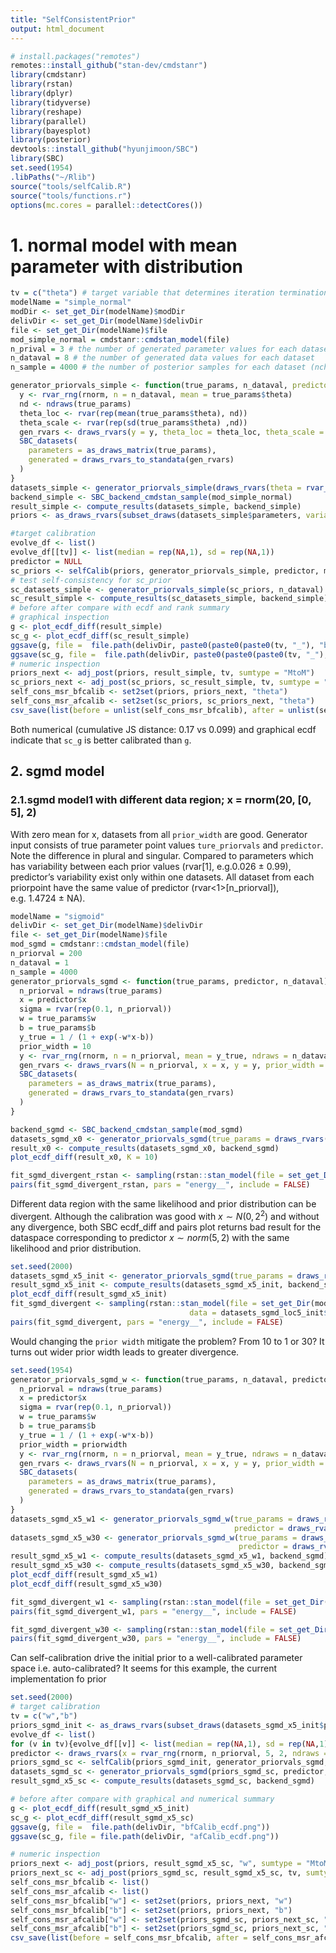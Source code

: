 ```yaml
---
title: "SelfConsistentPrior"
output: html_document
---
```


```r
# install.packages("remotes")
remotes::install_github("stan-dev/cmdstanr")
library(cmdstanr)
library(rstan)
library(dplyr)
library(tidyverse)
library(reshape)
library(parallel)
library(bayesplot)
library(posterior)
devtools::install_github("hyunjimoon/SBC")
library(SBC)
set.seed(1954)
.libPaths("~/Rlib")
source("tools/selfCalib.R")
source("tools/functions.r")
options(mc.cores = parallel::detectCores())
```

# 1. normal model with mean parameter with distribution
```R
tv = c("theta") # target variable that determines iteration termination condition
modelName = "simple_normal"
modDir <- set_get_Dir(modelName)$modDir
delivDir <- set_get_Dir(modelName)$delivDir
file <- set_get_Dir(modelName)$file
mod_simple_normal = cmdstanr::cmdstan_model(file)
n_prival = 3 # the number of generated parameter values for each dataset
n_dataval = 8 # the number of generated data values for each dataset
n_sample = 4000 # the number of posterior samples for each dataset (nchains * ndraws)

generator_priorvals_simple <- function(true_params, n_dataval, predictor = NULL){
  y <- rvar_rng(rnorm, n = n_dataval, mean = true_params$theta)
  nd <- ndraws(true_params)
  theta_loc <- rvar(rep(mean(true_params$theta), nd))
  theta_scale <- rvar(rep(sd(true_params$theta) ,nd))
  gen_rvars <- draws_rvars(y = y, theta_loc = theta_loc, theta_scale = theta_scale, D = n_dataval)
  SBC_datasets(
    parameters = as_draws_matrix(true_params),
    generated = draws_rvars_to_standata(gen_rvars)
  )
}
datasets_simple <- generator_priorvals_simple(draws_rvars(theta = rvar_rng(rnorm, 1, mean = 3, sd = 4, ndraws = n_prival)), n_dataval) #(n, ndraws) = (1, n_prival) for params, (n_prival, 1) for predictors
backend_simple <- SBC_backend_cmdstan_sample(mod_simple_normal)
result_simple <- compute_results(datasets_simple, backend_simple)
priors <- as_draws_rvars(subset_draws(datasets_simple$parameters, variable = tv))

#target calibration
evolve_df <- list()
evolve_df[[tv]] <- list(median = rep(NA,1), sd = rep(NA,1))
predictor = NULL 
sc_priors <- selfCalib(priors, generator_priorvals_simple, predictor, mod_simple_normal, tv, n_dataval, n_sample, cnt = 1, evolve_df, delivDir)
# test self-consistency for sc_prior
sc_datasets_simple <- generator_priorvals_simple(sc_priors, n_dataval) 
sc_result_simple <- compute_results(sc_datasets_simple, backend_simple) 
# before after compare with ecdf and rank summary
# graphical inspection
g <- plot_ecdf_diff(result_simple)
sc_g <- plot_ecdf_diff(sc_result_simple)
ggsave(g, file =  file.path(delivDir, paste0(paste0(paste0(tv, "_"), "bfCalib_ecdf.png"), sep = "")))
ggsave(sc_g, file =  file.path(delivDir, paste0(paste0(paste0(tv, "_"), "afCalib_ecdf.png"), sep = "")))
# numeric inspection
priors_next <- adj_post(priors, result_simple, tv, sumtype = "MtoM") 
sc_priors_next <- adj_post(sc_priors, sc_result_simple, tv, sumtype = "MtoM")
self_cons_msr_bfcalib <- set2set(priors, priors_next, "theta")                                                
self_cons_msr_afcalib <- set2set(sc_priors, sc_priors_next, "theta")
csv_save(list(before = unlist(self_cons_msr_bfcalib), after = unlist(self_cons_msr_afcalib)), "theta", delivDir, type = "diagnositcs")
```
Both numerical (cumulative JS distance: 0.17 vs 0.099) and graphical ecdf indicate that `sc_g` is better calibrated than `g`.

## 2. sgmd model
### 2.1.sgmd model1 with different data region; x = rnorm(20, [0, 5], 2) 
With zero mean for x, datasets from all `prior_width` are good. Generator input consists of true parameter point values `ture_priorvals` and `predictor`. Note the difference in plural and singular. Compared to parameters which has variability between each prior values (rvar<n_priorval>[1], e.g.0.026 ± 0.99), predictor's variability exist only within one datasets. All dataset from each priorpoint have the same value of predictor (rvar<1>[n_priorval]), e.g. 1.4724 ± NA).
```R
modelName = "sigmoid"
delivDir <- set_get_Dir(modelName)$delivDir
file <- set_get_Dir(modelName)$file
mod_sgmd = cmdstanr::cmdstan_model(file)
n_priorval = 200
n_dataval = 1
n_sample = 4000
generator_priorvals_sgmd <- function(true_params, predictor, n_dataval){
  n_priorval = ndraws(true_params)
  x = predictor$x 
  sigma = rvar(rep(0.1, n_priorval))
  w = true_params$w 
  b = true_params$b
  y_true = 1 / (1 + exp(-w*x-b))
  prior_width = 10
  y <- rvar_rng(rnorm, n = n_priorval, mean = y_true, ndraws = n_dataval) 
  gen_rvars <- draws_rvars(N = n_priorval, x = x, y = y, prior_width = prior_width, sigma = sigma)
  SBC_datasets(
    parameters = as_draws_matrix(true_params), 
    generated = draws_rvars_to_standata(gen_rvars)
  )
}

backend_sgmd <- SBC_backend_cmdstan_sample(mod_sgmd)
datasets_sgmd_x0 <- generator_priorvals_sgmd(true_params = draws_rvars(w = rvar(rnorm(n_priorval, 0, 1)), b = rvar(rnorm(n_priorval, 0, 1))), predictor = draws_rvars(x = rvar_rng(rnorm, n_priorval, 0, 2,ndraws = 1)), n_dataval)
result_x0 <- compute_results(datasets_sgmd_x0, backend_sgmd)
plot_ecdf_diff(result_x0, K = 10)

fit_sgmd_divergent_rstan <- sampling(rstan::stan_model(file = set_get_Dir(modelName)$file), data = datasets_sgmd_x0$generated[[1]])
pairs(fit_sgmd_divergent_rstan, pars = "energy__", include = FALSE)
```

Different data region with the same likelihood and prior distribution can be divergent. Although the calibration was good with $x \sim N(0,2^2)$ and without any divergence, both SBC ecdf_diff and pairs plot returns bad result for the dataspace corresponding to predictor $x \sim norm(5,2)$ with the same likelihood and prior distribution.
```R
set.seed(2000)
datasets_sgmd_x5_init <- generator_priorvals_sgmd(true_params = draws_rvars(w = rvar(rnorm(n_priorval, 0, 1)), b = rvar(rnorm(n_priorval, 0, 1))), n_dataval, predictor = draws_rvars(x = rvar_rng(rnorm, n_priorval, 5, 2, ndraws = 1)))
result_sgmd_x5_init <- compute_results(datasets_sgmd_x5_init, backend_sgmd)
plot_ecdf_diff(result_sgmd_x5_init)
fit_sgmd_divergent <- sampling(rstan::stan_model(file = set_get_Dir(modelName)$file),
                                        data = datasets_sgmd_loc5_init$generated[[1]])
pairs(fit_sgmd_divergent, pars = "energy__", include = FALSE)
```

Would changing the `prior width` mitigate the problem? From 10 to 1 or 30? It turns out wider prior width leads to greater divergence.
```R
set.seed(1954)
generator_priorvals_sgmd_w <- function(true_params, n_dataval, predictor, priorwidth){
  n_priorval = ndraws(true_params)
  x = predictor$x 
  sigma = rvar(rep(0.1, n_priorval))
  w = true_params$w 
  b = true_params$b
  y_true = 1 / (1 + exp(-w*x-b))
  prior_width = priorwidth
  y <- rvar_rng(rnorm, n = n_priorval, mean = y_true, ndraws = n_dataval)
  gen_rvars <- draws_rvars(N = n_priorval, x = x, y = y, prior_width = prior_width, sigma = sigma)
  SBC_datasets(
    parameters = as_draws_matrix(true_params), 
    generated = draws_rvars_to_standata(gen_rvars)
  )
}
datasets_sgmd_x5_w1 <- generator_priorvals_sgmd_w(true_params = draws_rvars(w = rvar(rnorm(n_priorval, 0, 1)), b = rvar(rnorm(n_priorval, 0, 1))), n_dataval,
                                                  predictor = draws_rvars(x = rvar_rng(rnorm, n_priorval, 5, 2, ndraws = 1)), priorwidth = 1)
datasets_sgmd_x5_w30 <- generator_priorvals_sgmd_w(true_params = draws_rvars(w = rvar(rnorm(n_priorval, 0, 1)), b = rvar(rnorm(n_priorval, 0, 1))), n_dataval, 
                                                   predictor = draws_rvars(x = rvar_rng(rnorm, n_priorval, 5, 2, ndraws = 1)), priorwidth = 30)
result_sgmd_x5_w1 <- compute_results(datasets_sgmd_x5_w1, backend_sgmd)
result_sgmd_x5_w30 <- compute_results(datasets_sgmd_x5_w30, backend_sgmd)
plot_ecdf_diff(result_sgmd_x5_w1)
plot_ecdf_diff(result_sgmd_x5_w30)

fit_sgmd_divergent_w1 <- sampling(rstan::stan_model(file = set_get_Dir(modelName)$file), data = datasets_sgmd_x5_w1$generated[[1]])
pairs(fit_sgmd_divergent_w1, pars = "energy__", include = FALSE)

fit_sgmd_divergent_w30 <- sampling(rstan::stan_model(file = set_get_Dir(modelName)$file), data = datasets_sgmd_loc5$generated[[1]])
pairs(fit_sgmd_divergent_w30, pars = "energy__", include = FALSE)
```

Can self-calibration drive the initial prior to a well-calibrated parameter space i.e. auto-calibrated? It seems for this example, the current implementation fo prior
```R
set.seed(2000)
# target calibration
tv = c("w","b")
priors_sgmd_init <- as_draws_rvars(subset_draws(datasets_sgmd_x5_init$parameters, variable = tv))
evolve_df <- list()
for (v in tv){evolve_df[[v]] <- list(median = rep(NA,1), sd = rep(NA,1))}
predictor <- draws_rvars(x = rvar_rng(rnorm, n_priorval, 5, 2, ndraws = 1))
priors_sgmd_sc <- selfCalib(priors_sgmd_init, generator_priorvals_sgmd, predictor, mod_sgmd, tv, n_dataval, n_sample, cnt = 1, evolve_df, delivDir)
datasets_sgmd_sc <- generator_priorvals_sgmd(priors_sgmd_sc, predictor, n_dataval) 
result_sgmd_x5_sc <- compute_results(datasets_sgmd_sc, backend_sgmd)

# before after compare with graphical and numerical summary
g <- plot_ecdf_diff(result_sgmd_x5_init)
sc_g <- plot_ecdf_diff(result_sgmd_x5_sc)
ggsave(g, file =  file.path(delivDir, "bfCalib_ecdf.png"))
ggsave(sc_g, file = file.path(delivDir, "afCalib_ecdf.png"))

# numeric inspection
priors_next <- adj_post(priors, result_sgmd_x5_sc, "w", sumtype = "MtoM") 
priors_next_sc <- adj_post(priors_sgmd_sc, result_sgmd_x5_sc, tv, sumtype = "MtoM")
self_cons_msr_bfcalib <- list()
self_cons_msr_afcalib <- list()
self_cons_msr_bfcalib["w"] <- set2set(priors, priors_next, "w")
self_cons_msr_bfcalib["b"] <- set2set(priors, priors_next, "b")
self_cons_msr_afcalib["w"] <- set2set(priors_sgmd_sc, priors_next_sc, "w")
self_cons_msr_afcalib["b"] <- set2set(priors_sgmd_sc, priors_next_sc, "b")
csv_save(list(before = self_cons_msr_bfcalib, after = self_cons_msr_afcalib), delivDir, type = "diagnositcs")
```
